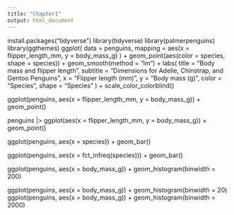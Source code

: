 ```yaml
---
title: "Chapter1"
output: html_document
---
```


install.packages("tidyverse")
library(tidyverse)
library(palmerpenguins)
library(ggthemes)
ggplot(
  data = penguins,
  mapping = aes(x = flipper_length_mm, y = body_mass_g)
) +
  geom_point(aes(color = species, shape = species)) +
  geom_smooth(method = "lm") +
  labs(
    title = "Body mass and flipper length",
    subtitle = "Dimensions for Adelie, Chinstrap, and Gentoo Penguins",
    x = "Flipper length (mm)", y = "Body mass (g)",
    color = "Species", shape = "Species"
  ) +
  scale_color_colorblind()

ggplot(penguins, aes(x = flipper_length_mm, y = body_mass_g)) +
  geom_point()

penguins |>
  ggplot(aes(x = flipper_length_mm, y = body_mass_g)) +
  geom_point()

ggplot(penguins, aes(x = species)) +
  geom_bar()

ggplot(penguins, aes(x = fct_infreq(species))) +
  geom_bar()

ggplot(penguins, aes(x = body_mass_g)) +
  geom_histogram(binwidth = 200)
  
ggplot(penguins, aes(x = body_mass_g)) +
geom_histogram(binwidth = 20)
ggplot(penguins, aes(x = body_mass_g)) +
geom_histogram(binwidth = 2000)  

